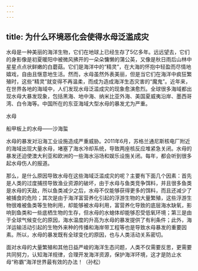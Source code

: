 ```yaml
---
---
---
```

title: 为什么环境恶化会使得水母泛滥成灾
---




水母是一种美丽的海洋生物，它们在地球上已经生存了5亿多年。远远望去，它们的身影像是初夏暖阳中被微风拂开的一朵朵慵懒的蒲公英，又像是秋日雨后山林中星星点点状鲜嫩的白蘑菇。它们是海洋中的“精灵”，在大海的怀抱中轻盈而尽情地嬉戏，自由且惬意地生活。然而，水母虽然外表美丽，但是当它们在海洋中疯狂繁殖时，这些“精灵”就变得不再温柔，而成为造成海洋生态灾害的“魔鬼”。近年来，在世界各地的海域中，人们发现水母泛滥成灾的现象愈演愈烈。全球很多海域都出现水母大暴发现象，包括黑海、地中海、纳米比亚外海、美国夏威夷沿岸、墨西哥湾、白令海等。中国所在的东亚海域大型水母的暴发尤为严重。

水母



船甲板上的水母——沙海蜇



水母的暴发对沿海工业设施造成严重威胁。2011年6月，苏格兰通尼斯核电厂附近的海域出现大量水母，堵塞了海水冷却系统，导致两座核反应堆紧急关闭。水母的暴发还迫使澳大利亚和欧洲的一些海水浴场和娱乐设施关闭。每年，都会听到很多起水母伤人的报道。

那么，是什么原因导致水母在这些海域泛滥成灾的呢？主要有下面几个因素：首先是人类的过度捕捞导致渔业资源的破坏，由于水母与鱼类竞争饵料，并且很多鱼类是水母的天敌，所以鱼类减少之后，水母不仅能够获得更多的饵料，而且还减少了被捕食的危险；其次是由于海洋富营养化引起的浮游生物的大量繁殖，这些浮游生物很难被鱼类等生物利用，却能够被水母利用，富营养化导致的底层海水缺氧，影响到鱼类和一些底栖生物的生存，但水母的水螅体却能够忍受低氧环境；第三是由于全球气候变化的原因，海水温度的升高为水母的暴发提供了有利条件；此外，海洋运输活动引起的生物外来种的传播和海岸带工程等也是导致水母暴发的重要因素。所以，水母的暴发既有全球变化的原因，也与人类活动关系密切。

面对水母的大量繁殖和其他日益严峻的海洋生态问题，人类不仅需要反思，更需要共同努力，认知海洋规律，合理开发海洋资源，保护海洋环境，这才是防止水母“称霸”海洋世界最有效的办法！（孙松）